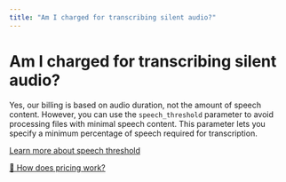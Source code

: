 ```yaml
---
title: "Am I charged for transcribing silent audio?"
---
```


# Am I charged for transcribing silent audio?

Yes, our billing is based on audio duration, not the amount of speech content. However, you can use the `speech_threshold` parameter to avoid processing files with minimal speech content. This parameter lets you specify a minimum percentage of speech required for transcription.

[Learn more about speech threshold](https://www.assemblyai.com/docs/speech-to-text/speech-recognition#speech-threshold)

[📄 How does pricing work?](/docs/e06678a1-6f53-4352-898d-339e9dbe63cb/articles/f8405eb2-a571-4c84-bd65-d49ad9ee7ca9)